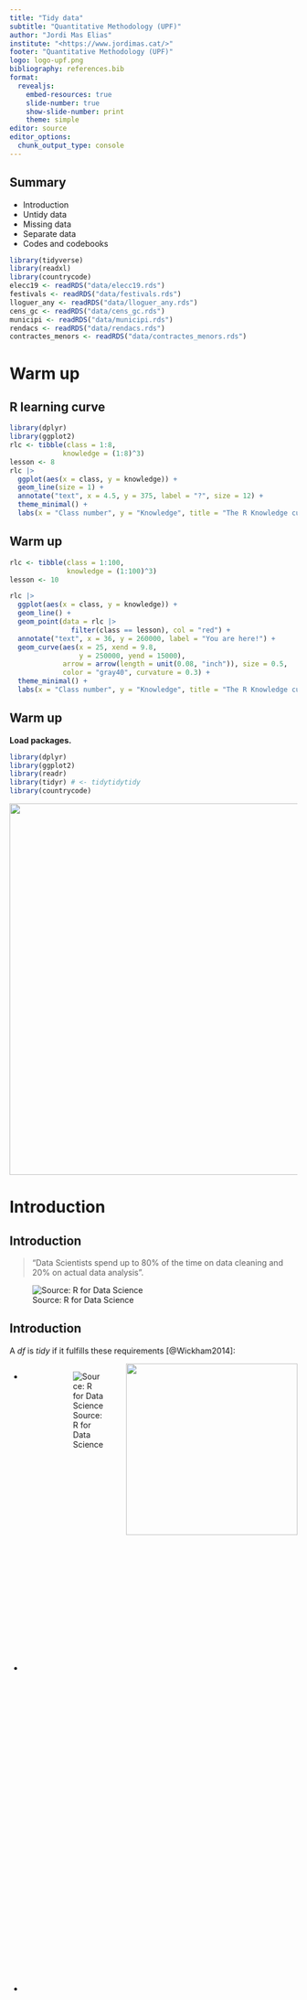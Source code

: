 ```yaml
---
title: "Tidy data"
subtitle: "Quantitative Methodology (UPF)"
author: "Jordi Mas Elias"
institute: "<https://www.jordimas.cat/>"
footer: "Quantitative Methodology (UPF)"
logo: logo-upf.png
bibliography: references.bib
format: 
  revealjs:
    embed-resources: true
    slide-number: true
    show-slide-number: print
    theme: simple
editor: source
editor_options: 
  chunk_output_type: console
---
```


## Summary

-   Introduction
-   Untidy data
-   Missing data
-   Separate data
-   Codes and codebooks

```r
library(tidyverse)
library(readxl)
library(countrycode)
elecc19 <- readRDS("data/elecc19.rds")
festivals <- readRDS("data/festivals.rds")
lloguer_any <- readRDS("data/lloguer_any.rds")
cens_gc <- readRDS("data/cens_gc.rds")
municipi <- readRDS("data/municipi.rds")
rendacs <- readRDS("data/rendacs.rds")
contractes_menors <- readRDS("data/contractes_menors.rds")
```

# Warm up {background-color="#e8e8e8"}

## R learning curve

```r
library(dplyr)
library(ggplot2)
rlc <- tibble(class = 1:8,
             knowledge = (1:8)^3)
lesson <- 8
rlc |> 
  ggplot(aes(x = class, y = knowledge)) +
  geom_line(size = 1) +
  annotate("text", x = 4.5, y = 375, label = "?", size = 12) +
  theme_minimal() +
  labs(x = "Class number", y = "Knowledge", title = "The R Knowledge curve")
```


## Warm up

```r
rlc <- tibble(class = 1:100,
              knowledge = (1:100)^3)
lesson <- 10

rlc |> 
  ggplot(aes(x = class, y = knowledge)) +
  geom_line() +
  geom_point(data = rlc |> 
               filter(class == lesson), col = "red") +
  annotate("text", x = 36, y = 260000, label = "You are here!") +
  geom_curve(aes(x = 25, xend = 9.8, 
                 y = 250000, yend = 15000),
             arrow = arrow(length = unit(0.08, "inch")), size = 0.5,
             color = "gray40", curvature = 0.3) +
  theme_minimal() +
  labs(x = "Class number", y = "Knowledge", title = "The R Knowledge curve")
```

## Warm up

**Load packages.**

```r
library(dplyr)
library(ggplot2)
library(readr)
library(tidyr) # <- tidytidytidy
library(countrycode)
```

![](img/r-packages.png){style="float:center;" width="650"}





# Introduction {background-color="#e8e8e8"}

## Introduction

> "Data Scientists spend up to 80% of the time on data cleaning and 20% on actual data analysis".

![Source: R for Data Science](img/whole-game.png)


## Introduction {.scrollable}

A _df_ is *tidy* if it fulfills these requirements [@Wickham2014]:

![](img/wickham.jpeg){style="float:right;" width="300"}

::: columns
::: {.column width="70%"}

- Each _df_ has one **unit of observation**.
- **Observations** represented in the rows.
- **Variables** represented in the columns.
- Each **cell** indicates a value.
:::

::: {.column width="25%"}
:::

![Source: R for Data Science](img/tidydata.png)
:::

## Introduction  {.smaller}

But ...

**Votes to parties in the 2019 Spanish elections**

```r
elecc19 |>
  select(provincia = nombre_de_provincia, municipio = nombre_de_municipio, votos_validos, pp, cs, podemos_iu, mas_pais, eb, pacma) |> 
  head(15)
```

## Introduction  {.smaller}

But ...

**Minor contracts granted in Barcelona**

```r
contractes_menors |> 
  filter(data_adjudicacio == "2918-11-19" | is.na(data_adjudicacio)) |> 
  select(ens = tipus_ens, contracte = tipus_contracte, data = data_adjudicacio,
         proveidor, import = import_adjudicat) |> 
  head(15)
```

## Introduction {.smaller}


But ...


::: columns
::: {.column width="50%"}
**Price of rents**

```r
lloguer_any |> 
  select(nom_barri, preu, preu_m2) |> 
  head(15)
```


:::

::: {.column width="50%"}
**Income per capita**
```r
rendacs |> 
  select(nom_barri, sc = seccio_censal, import_euros) |> 
  head(15)
```

:::


:::



## Introduction

Data is _untidy_ because is:

- Variables are not represented in the columns.
- **Missing:** Cells do not contain a value.
- **Separate:** Observations are in many datasets.




# Tidy data {background-color="#e8e8e8"}



## Untidy datasets? {.smaller}

Number of TB cases documented by the WHO in Afghanistan, Brazil, and China between 1999 and 2000 (cases & population).

:::: {.columns}

::: {.column width="50%"}
Table A
```r
table3
```

Table B
```r
table1
```
:::

::: {.column width="50%"}
Table C

```r
table2
```

Table D
```r
table4a
```
:::
::::



## A tidy dataframe

NOO ANOTHER

Correlates of War [Intra-State War Data](https://correlatesofwar.org/data-sets/cow-war/)

```r
interstate <- read_csv("data/Intra-StateWarData_v4.1.csv")
interstate |> 
  select(WarName, WarType, SideA, SideB)
```

## An untidy dataframe

PEW Research [Religious Landscape Study](https://www.pewresearch.org/religion/religious-landscape-study/)^[More datasets available in the `tidyr::` package.]

```r
tidyr::relig_income |> 
  select(1:6)
```



## Pivoting data

We change the rows and columns of the dataframe keeping the same information.

- Pivot longer
```
pivot_longer(df, cols, names_to, names_to)
```

- Pivot wider
```
pivot_wider(df, names_from, values_from)
```

- Separate

```
separate(df, col, into, sep)
```

- Unite

```
unite(df, col, ..., sep)
```


#  Join data {background-color="#e8e8e8"}

## Join data

## Classifications

- States: [Countrycode](https://www.rdocumentation.org/packages/countrycode/versions/1.4.0/topics/countrycode), [ISO 3166-1](https://www.iso.org/iso-3166-country-codes.html), [Eurostat](https://ec.europa.eu/eurostat/statistics-explained/index.php?title=Glossary:Country_codes).
- Regions: [UN](https://population.un.org/wpp/DefinitionOfRegions/).
- Intergovernmental Organizations: [COW](https://correlatesofwar.org/data-sets/igos/)
- Political parties: [Party facts](https://partyfacts.herokuapp.com).
- Regions: 3166-2.
- Municipalities: [IDESCAT](https://www.idescat.cat/codis/?id=50&n=9), [INE](https://www.ine.es/daco/daco42/codmun/codmunmapa.htm).
- Census sections: [IDESCAT](https://www.idescat.cat/codis/?id=50&n=81).







#  Missing data {background-color="#e8e8e8"}


## Why they are missing?

NA (Not Available)

Related with the state capacity to collect them [@Stone2008]

Check the World Bank

Small or underdeveloped states


is.na()





#  Codebooks {background-color="#e8e8e8"}



##  Bibliography {background-color="#e8e8e8"}
